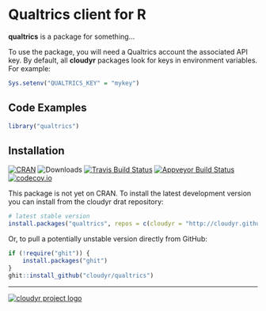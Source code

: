 # Qualtrics client for R

**qualtrics** is a package for something...

To use the package, you will need a Qualtrics account the associated API key. By default, all **cloudyr** packages look for keys in environment variables. For example:

```R
Sys.setenv("QUALTRICS_KEY" = "mykey")
```

## Code Examples

```R
library("qualtrics")
```


## Installation

[![CRAN](https://www.r-pkg.org/badges/version/qualtrics)](https://cran.r-project.org/package=qualtrics)
![Downloads](https://cranlogs.r-pkg.org/badges/qualtrics)
[![Travis Build Status](https://travis-ci.org/cloudyr/qualtrics.png?branch=master)](https://travis-ci.org/cloudyr/qualtrics)
[![Appveyor Build Status](https://ci.appveyor.com/api/projects/status/PROJECTNUMBER?svg=true)](https://ci.appveyor.com/project/cloudyr/qualtrics)
[![codecov.io](https://codecov.io/github/cloudyr/qualtrics/coverage.svg?branch=master)](https://codecov.io/github/cloudyr/qualtrics?branch=master)

This package is not yet on CRAN. To install the latest development version you can install from the cloudyr drat repository:

```R
# latest stable version
install.packages("qualtrics", repos = c(cloudyr = "http://cloudyr.github.io/drat", getOption("repos")))
```

Or, to pull a potentially unstable version directly from GitHub:

```R
if (!require("ghit")) {
    install.packages("ghit")
}
ghit::install_github("cloudyr/qualtrics")
```


---
[![cloudyr project logo](https://i.imgur.com/JHS98Y7.png)](https://github.com/cloudyr)
